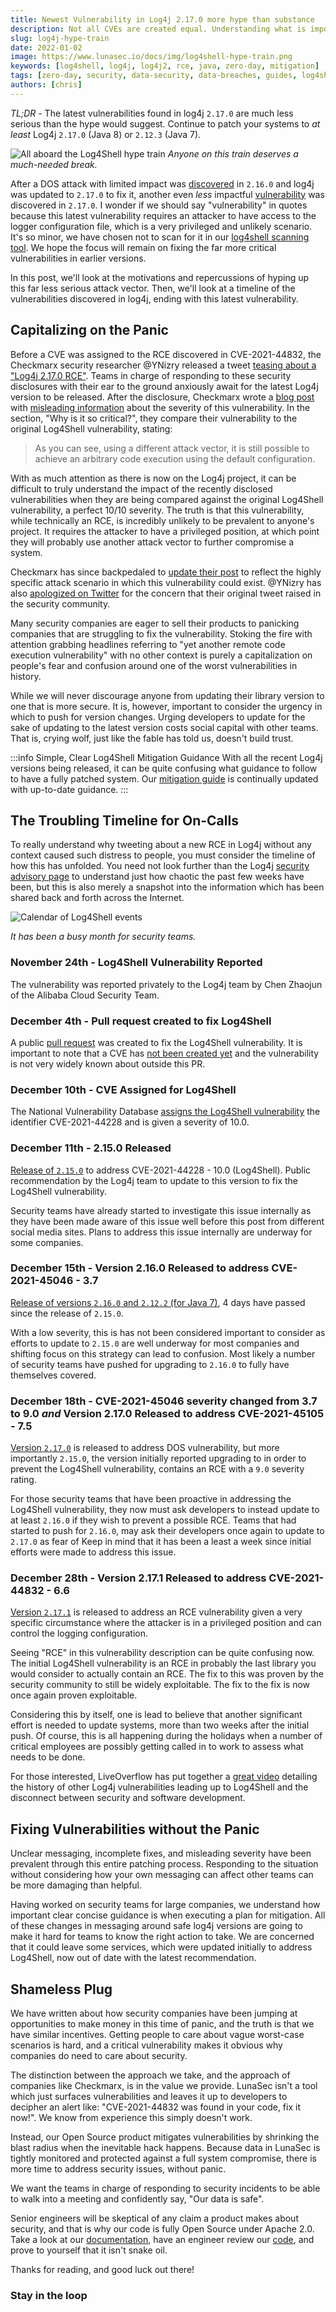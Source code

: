 ```yaml
---
title: Newest Vulnerability in Log4j 2.17.0 more hype than substance
description: Not all CVEs are created equal. Understanding what is important to focus on when fixing Log4j vulnerabilities is important for your company.
slug: log4j-hype-train
date: 2022-01-02
image: https://www.lunasec.io/docs/img/log4shell-hype-train.png
keywords: [log4shell, log4j, log4j2, rce, java, zero-day, mitigation]
tags: [zero-day, security, data-security, data-breaches, guides, log4shell]
authors: [chris]
---
```


<!--
  ~ Copyright by LunaSec (owned by Refinery Labs, Inc)
  ~
  ~ Licensed under the Creative Commons Attribution-ShareAlike 4.0 International
  ~ (the "License"); you may not use this file except in compliance with the
  ~ License. You may obtain a copy of the License at
  ~
  ~ https://creativecommons.org/licenses/by-sa/4.0/legalcode
  ~
  ~ See the License for the specific language governing permissions and
  ~ limitations under the License.
  ~
-->

*TL;DR* - The latest vulnerabilities found in log4j `2.17.0` are much less serious than the hype would suggest.
Continue to patch your systems to _at least_ Log4j `2.17.0` (Java 8) or `2.12.3` (Java 7).

![All aboard the Log4Shell hype train](/img/log4shell-hype-train.png)
_Anyone on this train deserves a much-needed break._

After a DOS attack with limited impact was [discovered](https://cve.mitre.org/cgi-bin/cvename.cgi?name=CVE-2021-45105)
in `2.16.0` and log4j was updated to `2.17.0` to fix it, another
even *less* impactful [vulnerability](https://cve.mitre.org/cgi-bin/cvename.cgi?name=CVE-2021-44832) was discovered in
`2.17.0`. I wonder if we should say "vulnerability" in quotes because
this latest vulnerability requires an attacker to have access to the
logger configuration file, which is a very privileged and unlikely scenario. It's so minor, we have chosen not to
scan for it in our [log4shell scanning tool](/blog/log4j-zero-day-mitigation-guide). We hope the focus will remain on fixing
the far more critical vulnerabilities in earlier versions.

In this post, we'll look at the motivations and repercussions of hyping up this far less serious attack vector. Then,
we'll look at a timeline of the vulnerabilities discovered in log4j, ending with this latest vulnerability.

<!--truncate-->

## Capitalizing on the Panic

Before a CVE was assigned to the RCE discovered in CVE-2021-44832, the Checkmarx security researcher @YNizry released a
tweet [teasing about a "Log4j 2.17.0 RCE"](https://twitter.com/YNizry/status/1475764153373573120). Teams in charge of responding
to these security disclosures with their ear to the ground anxiously await for the latest Log4j version to be released. After the disclosure,
Checkmarx wrote a [blog post](https://web.archive.org/web/20211229212117/https://webcache.googleusercontent.com/search?q=cache%3ADxLkX7am-JsJ%3Ahttps%3A%2F%2Fcheckmarx.com%2Fblog%2Fcve-2021-44832-apache-log4j-2-17-0-arbitrary-code-execution-via-jdbcappender-datasource-element%2F)
with [misleading information](https://twitter.com/GossiTheDog/status/1475962632095993856)
about the severity of this vulnerability. In the section, "Why is it so critical?", they compare their vulnerability to
the original Log4Shell vulnerability, stating:

> As you can see, using a different attack vector, it is still possible to achieve an arbitrary code execution using the default configuration.

With as much attention as there is now on the Log4j project, it can be difficult to truly understand the impact of the
recently disclosed vulnerabilities when they are being compared against the original Log4Shell vulnerability, a perfect 10/10 severity.
The truth is that this vulnerability, while technically an RCE, is incredibly unlikely to be prevalent to anyone's project.
It requires the attacker to have a privileged position, at which point they will probably use another attack vector to further
compromise a system.

Checkmarx has since backpedaled to [update their post](https://checkmarx.com/blog/cve-2021-44832-apache-log4j-2-17-0-arbitrary-code-execution-via-jdbcappender-datasource-element/)
to reflect the highly specific attack scenario in which this vulnerability could exist. @YNizry has also
[apologized on Twitter](https://twitter.com/YNizry/status/1476260039346298891) for the concern that their original tweet
raised in the security community.

Many security companies are eager to sell their products to panicking companies that are struggling to
fix the vulnerability. Stoking the fire
with attention grabbing headlines referring to "yet another remote code execution vulnerability" with no other context
is purely a capitalization on people's fear and confusion around one of the worst vulnerabilities in history.

While we will never discourage
anyone from updating their library version to one that is more secure. It is, however, important to consider the urgency in which to push
for version changes. Urging developers to update for the sake of updating to the latest version costs
social capital with other teams. That is, crying wolf, just like the fable has told us, doesn't build trust.

:::info Simple, Clear Log4Shell Mitigation Guidance
With all the recent Log4j versions being released, it can be quite confusing what guidance to follow to have a fully patched
system. Our [mitigation guide](https://www.lunasec.io/docs/blog/log4j-zero-day-mitigation-guide/) is continually updated with up-to-date guidance.
:::

## The Troubling Timeline for On-Calls

To really understand why tweeting about a new RCE in Log4j without any context caused such distress to people, you must
consider the timeline of how this has unfolded. You need not look further than the Log4j [security advisory page](https://logging.apache.org/log4j/2.x/security.html)
to understand just how chaotic the past few weeks have been, but this is also merely a snapshot into the information
which has been shared back and forth across the Internet.

![Calendar of Log4Shell events](/img/log4shell-event-calendar.png)

_It has been a busy month for security teams._

### November 24th - Log4Shell Vulnerability Reported

The vulnerability was reported privately to the Log4j team by Chen Zhaojun of the Alibaba Cloud Security Team.

### December 4th - Pull request created to fix Log4Shell

A public [pull request](https://github.com/apache/logging-log4j2/pull/608) was created to fix the Log4Shell vulnerability.
It is important to note that a CVE has [not been created yet](https://nvd.nist.gov/vuln/detail/CVE-2021-44228) and the vulnerability
is not very widely known about outside this PR.

### December 10th - CVE Assigned for Log4Shell

The National Vulnerability Database [assigns the Log4Shell vulnerability](https://nvd.nist.gov/vuln/detail/CVE-2021-44228) the identifier CVE-2021-44228 and is given a severity of 10.0.

### December 11th - 2.15.0 Released

[Release of `2.15.0`](https://web.archive.org/web/20211211002105/https://logging.apache.org/log4j/2.x/security.html) to address CVE-2021-44228 - 10.0 (Log4Shell).
Public recommendation by the Log4j team to update to this version to fix the Log4Shell vulnerability.

Security teams have already started to investigate this issue internally as they have been made aware of this issue well before this post from
different social media sites. Plans to address this issue internally are underway for some companies.

### December 15th - Version 2.16.0 Released to address CVE-2021-45046 - 3.7

[Release of versions `2.16.0` and `2.12.2` (for Java 7)](https://web.archive.org/web/20211215144725/https://logging.apache.org/log4j/2.x/security.html), 4 days have passed since the release of `2.15.0`.

With a low severity, this is has not been considered important to consider as efforts to update to `2.15.0` are well underway
for most companies and shifting focus on this strategy can lead to confusion. Most likely a number of security teams have pushed
for upgrading to `2.16.0` to fully have themselves covered.

### December 18th - CVE-2021-45046 severity changed from 3.7 to 9.0 _and_ Version 2.17.0 Released to address CVE-2021-45105 - 7.5

[Version `2.17.0`](https://web.archive.org/web/20211218070719/https://logging.apache.org/log4j/2.x/security.html) is released to address DOS vulnerability, but more importantly `2.15.0`, the version initially reported
upgrading to in order to prevent the Log4Shell vulnerability, contains an RCE with a `9.0` severity rating.

For those security teams that have been proactive in addressing the Log4Shell vulnerability, they now must ask developers
to instead update to at least `2.16.0` if they wish to prevent a possible RCE. Teams that had started to push for `2.16.0`,
may ask their developers once again to update to `2.17.0` as fear of Keep in mind that it has been a least a week
since initial efforts were made to address this issue.

### December 28th - Version 2.17.1 Released to address CVE-2021-44832 - 6.6

[Version `2.17.1`](https://web.archive.org/web/20211228204010/https://logging.apache.org/log4j/2.x/security.html) is released
to address an RCE vulnerability given a very specific circumstance where the attacker is in a
privileged position and can control the logging configuration.

Seeing "RCE" in this vulnerability description can be quite confusing now. The initial Log4Shell vulnerability is an RCE
in probably the last library you would consider to actually contain an RCE. The fix to this was proven by the security
community to still be widely exploitable. The fix to the fix is now once again proven exploitable.

Considering this by itself, one is lead to believe that another significant effort is needed to update systems, more than two weeks after the initial push.
Of course, this is all happening during the holidays when a number of critical employees are possibly getting called in
to work to assess what needs to be done.

For those interested, LiveOverflow has put together a [great video](https://www.youtube.com/watch?v=w2F67LbEtnk) detailing
the history of other Log4j vulnerabilities leading up to Log4Shell and the disconnect between security and software development.

## Fixing Vulnerabilities without the Panic

Unclear messaging, incomplete fixes, and misleading severity have been prevalent through this entire patching process.
Responding to the situation without considering how your own messaging can affect other teams can be more damaging than helpful.

Having worked on security teams for large companies, we understand how important clear concise guidance is when executing
a plan for mitigation. All of these changes in messaging around safe log4j versions are going to make it hard for teams to
know the right action to take. We are concerned that it could leave
some services, which were updated initially to address Log4Shell, now out of date with the latest recommendation.

## Shameless Plug

We have written about how security companies have been jumping at opportunities to make money in this time of panic, and the
truth is that we have similar incentives. Getting people to care about vague worst-case scenarios is hard, and a critical 
vulnerability makes it obvious why companies do need to care about security.

The distinction between the approach we take, and the approach of companies like Checkmarx, is in the value we provide.
LunaSec isn't a tool which just surfaces
vulnerabilities and leaves it up to developers to decipher an alert like: "CVE-2021-44832 was found in your code, fix it now!".
We know from experience this simply doesn't work.

Instead, our Open Source product mitigates vulnerabilities by shrinking the blast radius when the inevitable hack happens.
Because data in LunaSec is tightly monitored and protected against a full system compromise, there is
more time to address security issues, without panic.

We want the teams in charge of responding to security incidents to be able to walk into a meeting and confidently
say, "Our data is safe".

Senior engineers will be skeptical of any claim a product makes about security, and that is why our code is fully Open Source under Apache 2.0.
Take a look at our [documentation](https://www.lunasec.io/docs/pages/overview/introduction), have an engineer review our
[code](https://github.com/lunasec-io/lunasec), and prove to yourself that it isn't snake oil.

Thanks for reading, and good luck out there!

### Stay in the loop

<ContactForm/>
